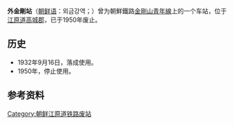 {{朝鮮半島車站資訊
|公司色 = black
|文字色 = 
|站名 = 外金剛站
|圖片 = 
|pxl = 
|圖片說明 =
|前一站 = [[高城站_(江原道)|高城]]
|前一站距離 = 7.8
|後一站距離 = 8.2
|後一站 = [[三日浦站|三日浦]]
|諺文 = 외금강역
|朝鮮漢字 = 外金剛驛
|文觀部式 = Oegŭmgang-yeok
|馬-賴式 =
|副站名 = 
|車站編號 = 
|停站路線數 = 
|所屬公司 = [[朝鲜总督府铁道局|朝鲜总督府铁道局]]
|所屬路線 = [[金剛山青年線|金剛山青年線]]
|距離 = 
|起點站 = [[襄阳站_(江原道)|襄阳站]]
|所在地 =[[江原道_(北)|江原道]][[高城郡_(朝鲜)|高城郡]]
|車站構造 = 地面车站
|月台配置 = 
|啟用年月日 = 1932年9月16日
|廢站年月日 = 1950年
|上下車人次 = 
|統計年度 = 
|轉車 = 
|備註 = 
|全寬備註 = 
}}

'''外金剛站'''（[[朝鲜语|朝鲜语]]：외금강역；{{lang|ko|外金剛驛}}）曾为朝鮮鐵路[[金剛山青年線|金剛山青年線]]上的一个车站，位于[[江原道_(北)|江原道]][[高城郡_(朝鲜)|高城郡]]，已于1950年废止。

==历史==
*1932年9月16日，落成使用。
*1950年，停止使用。

==参考资料==
{{reflist}}

{{金剛山青年線}}

[[Category:朝鲜江原道铁路废站|Category:朝鲜江原道铁路废站]]